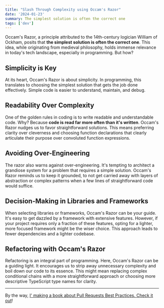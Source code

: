 ```yaml
---
title: "Slash Through Complexity using Occam's Razor"
date: '2024-01-23'
summary: The simplest solution is often the correct one
tags: ['dev']
---
```


Occam's Razor, a principle attributed to the 14th-century logician William of Ockham, posits that **the simplest solution is often the correct one**. This idea, while originating from medieval philosophy, holds immense relevance in today's tech landscape, especially in programming. But how?

## Simplicity is Key

At its heart, Occam's Razor is about simplicity. In programming, this translates to choosing the simplest solution that gets the job done effectively. Simple code is easier to understand, maintain, and debug. 

## Readability Over Complexity

One of the golden rules in coding is to write readable and understandable code. Why? Because **code is read far more often than it's written**. Occam's Razor nudges us to favor straightforward solutions. This means preferring clarity over cleverness and choosing function declarations that clearly articulate their purpose over convoluted function expressions.

## Avoiding Over-Engineering

The razor also warns against over-engineering. It's tempting to architect a grandiose system for a problem that requires a simple solution. Occam's Razor reminds us to keep it grounded, to not get carried away with layers of abstraction or complex patterns when a few lines of straightforward code would suffice.

## Decision-Making in Libraries and Frameworks

When selecting libraries or frameworks, Occam's Razor can be your guide. It's easy to get dazzled by a framework with extensive features. However, if your project requires only a fraction of these features, opting for a lighter, more focused framework might be the wiser choice. This approach leads to fewer dependencies and a lighter codebase.

## Refactoring with Occam's Razor

Refactoring is an integral part of programming. Here, Occam's Razor can be a guiding light. It encourages us to strip away unnecessary complexity and boil down our code to its essence. This might mean replacing complex conditional chains with a more straightforward approach or choosing more descriptive TypeScript type names for clarity.

---

By the way, [I' making a book about Pull Requests Best Practices. Check it out](https://pr.nico.fyi)!
